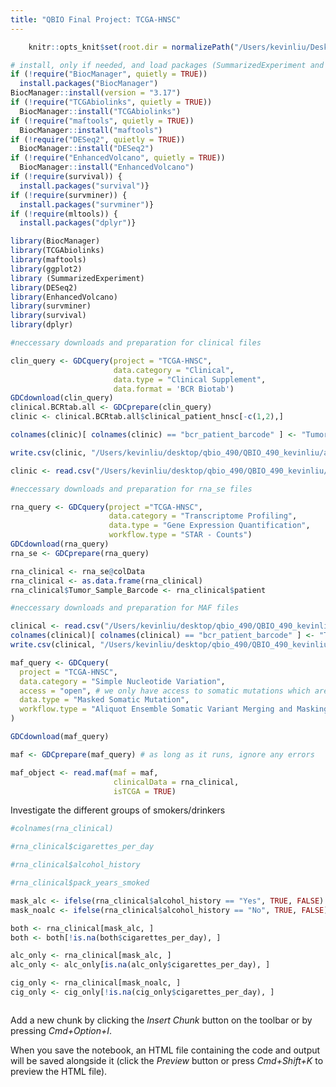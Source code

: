 ```yaml
---
title: "QBIO Final Project: TCGA-HNSC"
---
```



```r
    knitr::opts_knit$set(root.dir = normalizePath("/Users/kevinliu/Desktop/QBIO_490/Final Project/qbio_tcga_hnsc/analysis_data"))
```

```r
# install, only if needed, and load packages (SummarizedExperiment and TCGAbiolinks)
if (!require("BiocManager", quietly = TRUE))
  install.packages("BiocManager")
BiocManager::install(version = "3.17")
if (!require("TCGAbiolinks", quietly = TRUE))
  BiocManager::install("TCGAbiolinks")
if (!require("maftools", quietly = TRUE))
  BiocManager::install("maftools")
if (!require("DESeq2", quietly = TRUE))
  BiocManager::install("DESeq2")
if (!require("EnhancedVolcano", quietly = TRUE))
  BiocManager::install("EnhancedVolcano")
if (!require(survival)) {
  install.packages("survival")}
if (!require(survminer)) {
  install.packages("survminer")}
if (!require(mltools)) {
  install.packages("dplyr")}

library(BiocManager)
library(TCGAbiolinks)
library(maftools)
library(ggplot2)
library (SummarizedExperiment)
library(DESeq2)
library(EnhancedVolcano)
library(survminer)
library(survival)
library(dplyr)

```


```r
#neccessary downloads and preparation for clinical files

clin_query <- GDCquery(project = "TCGA-HNSC",
                       data.category = "Clinical",
                       data.type = "Clinical Supplement",
                       data.format = 'BCR Biotab')
GDCdownload(clin_query)
clinical.BCRtab.all <- GDCprepare(clin_query)  
clinic <- clinical.BCRtab.all$clinical_patient_hnsc[-c(1,2),]

colnames(clinic)[ colnames(clinic) == "bcr_patient_barcode" ] <- "Tumor_Sample_Barcode"

write.csv(clinic, "/Users/kevinliu/desktop/qbio_490/QBIO_490_kevinliu/analysis_data/hnsc_clinical_data.csv", row.names=FALSE)

clinic <- read.csv("/Users/kevinliu/desktop/qbio_490/QBIO_490_kevinliu/analysis_data/hnsc_clinical_data.csv")


```



```r
#neccessary downloads and preparation for rna_se files

rna_query <- GDCquery(project ="TCGA-HNSC",
                      data.category = "Transcriptome Profiling",
                      data.type = "Gene Expression Quantification",
                      workflow.type = "STAR - Counts")
GDCdownload(rna_query)
rna_se <- GDCprepare(rna_query)

rna_clinical <- rna_se@colData
rna_clinical <- as.data.frame(rna_clinical)
rna_clinical$Tumor_Sample_Barcode <- rna_clinical$patient

```


```r
#neccessary downloads and preparation for MAF files

clinical <- read.csv("/Users/kevinliu/desktop/qbio_490/QBIO_490_kevinliu/analysis_data/hnsc_clinical_data.csv")
colnames(clinical)[ colnames(clinical) == "bcr_patient_barcode" ] <- "Tumor_Sample_Barcode"
write.csv(clinical, "/Users/kevinliu/desktop/qbio_490/QBIO_490_kevinliu/analysis_data/hnsc_clinical_data.csv", row.names = FALSE)

maf_query <- GDCquery(
  project = "TCGA-HNSC", 
  data.category = "Simple Nucleotide Variation", 
  access = "open", # we only have access to somatic mutations which are open access
  data.type = "Masked Somatic Mutation", 
  workflow.type = "Aliquot Ensemble Somatic Variant Merging and Masking"
)

GDCdownload(maf_query)

maf <- GDCprepare(maf_query) # as long as it runs, ignore any errors

maf_object <- read.maf(maf = maf, 
                       clinicalData = rna_clinical,
                       isTCGA = TRUE)
```


Investigate the different groups of smokers/drinkers
```r
#colnames(rna_clinical)

#rna_clinical$cigarettes_per_day

#rna_clinical$alcohol_history

#rna_clinical$pack_years_smoked

mask_alc <- ifelse(rna_clinical$alcohol_history == "Yes", TRUE, FALSE)
mask_noalc <- ifelse(rna_clinical$alcohol_history == "No", TRUE, FALSE)

both <- rna_clinical[mask_alc, ]
both <- both[!is.na(both$cigarettes_per_day), ]

alc_only <- rna_clinical[mask_alc, ]
alc_only <- alc_only[is.na(alc_only$cigarettes_per_day), ]

cig_only <- rna_clinical[mask_noalc, ]
cig_only <- cig_only[!is.na(cig_only$cigarettes_per_day), ]
```


```r






```




Add a new chunk by clicking the *Insert Chunk* button on the toolbar or by pressing *Cmd+Option+I*.

When you save the notebook, an HTML file containing the code and output will be saved alongside it (click the *Preview* button or press *Cmd+Shift+K* to preview the HTML file). 

